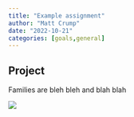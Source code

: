 ```yaml
---
title: "Example assignment"
author: "Matt Crump"
date: "2022-10-21"
categories: [goals,general]
---
```


## Project

Families are bleh bleh and blah blah

![](link.jpg)
